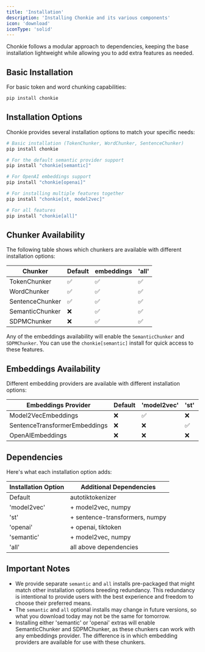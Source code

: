 ```yaml
---
title: 'Installation'
description: 'Installing Chonkie and its various components'
icon: 'download'
iconType: 'solid'
---
```


Chonkie follows a modular approach to dependencies, keeping the base installation lightweight while allowing you to add extra features as needed.

## Basic Installation

For basic token and word chunking capabilities:

```bash
pip install chonkie
```

## Installation Options

Chonkie provides several installation options to match your specific needs:

```bash
# Basic installation (TokenChunker, WordChunker, SentenceChunker)
pip install chonkie

# For the default semantic provider support
pip install "chonkie[semantic]"

# For OpenAI embeddings support
pip install "chonkie[openai]"

# For installing multiple features together 
pip install "chonkie[st, model2vec]" 

# For all features
pip install "chonkie[all]"
```

## Chunker Availability

The following table shows which chunkers are available with different installation options:

| Chunker | Default | embeddings | 'all' |
|---------|---------|-----------|----------|
| TokenChunker | ✅ | ✅ |  ✅ |
| WordChunker | ✅ | ✅ |  ✅ |
| SentenceChunker | ✅ |  ✅ | ✅ |
| SemanticChunker | ❌ |  ✅ | ✅ |
| SDPMChunker | ❌ | ✅ | ✅ |

Any of the embeddings availability will enable the `SemanticChunker` and `SDPMChunker`. You can use the `chonkie[semantic]` install for quick access to these features.

## Embeddings Availability

Different embedding providers are available with different installation options:

| Embeddings Provider | Default | 'model2vec' | 'st' | 'openai' | 'semantic'| 'all' |
|--------------------|---------|-----------|----------|-------|--------|---------|
| Model2VecEmbeddings | ❌| ✅ | ❌ | ❌ | ✅ | ✅ |
| SentenceTransformerEmbeddings | ❌ | ❌| ✅ | ❌ | ❌ | ✅|
| OpenAIEmbeddings | ❌ | ❌ | ❌ | ✅ | ❌ | ✅|

## Dependencies

Here's what each installation option adds:

| Installation Option | Additional Dependencies |
|--------------------|------------------------|
| Default | autotiktokenizer |
| 'model2vec' | + model2vec, numpy |
| 'st' | + sentence-transformers, numpy |
| 'openai' | + openai, tiktoken |
| 'semantic' | + model2vec, numpy |
| 'all' | all above dependencies |

## Important Notes

- We provide separate `semantic` and `all` installs pre-packaged that might match other installation options breeding redundancy. This redundancy is intentional to provide users with the best experience and freedom to choose their preferred means.
- The `semantic` and `all` optional installs may change in future versions, so what you download today may not be the same for tomorrow.
- Installing either 'semantic' or 'openai' extras will enable SemanticChunker and SDPMChunker, as these chunkers can work with any embeddings provider. The difference is in which embedding providers are available for use with these chunkers.